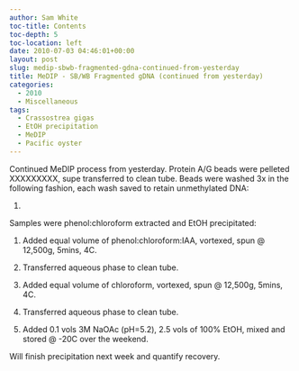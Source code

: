 ```yaml
---
author: Sam White
toc-title: Contents
toc-depth: 5
toc-location: left
date: 2010-07-03 04:46:01+00:00
layout: post
slug: medip-sbwb-fragmented-gdna-continued-from-yesterday
title: MeDIP - SB/WB Fragmented gDNA (continued from yesterday)
categories:
  - 2010
  - Miscellaneous
tags:
  - Crassostrea gigas
  - EtOH precipitation
  - MeDIP
  - Pacific oyster
---
```


Continued MeDIP process from yesterday. Protein A/G beads were pelleted XXXXXXXXX, supe transferred to clean tube. Beads were washed 3x in the following fashion, each wash saved to retain unmethylated DNA:

1.

Samples were phenol:chloroform extracted and EtOH precipitated:





  1. Added equal volume of phenol:chloroform:IAA, vortexed, spun @ 12,500g, 5mins, 4C.



  2. Transferred aqueous phase to clean tube.



  3. Added equal volume of chloroform, vortexed, spun @ 12,500g, 5mins, 4C.



  4. Transferred aqueous phase to clean tube.



  5. Added 0.1 vols 3M NaOAc (pH=5.2), 2.5 vols of 100% EtOH, mixed and stored @ -20C over the weekend.






Will finish precipitation next week and quantify recovery.
